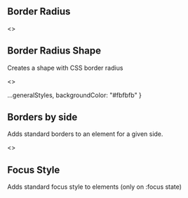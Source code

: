 
<Meta title="Style Utilities/Border"  />

## Border Radius

<Story name="Border Radius">
  <>
    <TableLayout
      isCSS
      headers={['class', 'description']}
      rows={[
        ['rounded--top', 'Rounds the top corners of the element'],
        ['rounded--bottom', 'Rounds the bottom corners of the element'],
        ['rounded--right', 'Rounds the right corners of the element'],
        ['rounded--left', 'Rounds the left corners of the element'],
        ['rounded--all', 'Rounds all corners of the element'],
      ]} 
    />
    <div style={containerStyles}>
      <Item label="rounded--top"><div className="rounded--top bgColor--charcoal" style={generalStyles} /></Item>
      <Item label="rounded--bottom"><div className="rounded--bottom bgColor--charcoal" style={generalStyles} /></Item>
      <Item label="rounded--right"><div className="rounded--right bgColor--charcoal" style={generalStyles} /></Item>
      <Item label="rounded--left"><div className="rounded--left bgColor--charcoal" style={generalStyles} /></Item>
      <Item label="rounded--all"><div className="rounded--all bgColor--charcoal" style={generalStyles} /></Item>
    </div>
  </>
</Story>

## Border Radius Shape
Creates a shape with CSS border radius

<Story name="Border Shape">
  <>
    <TableLayout
      isCSS
      headers={['class', 'description']}
      rows={[
        ['shape--circle', 'Makes the element a circle'],
      ]} 
    />
    <div style={containerStyles}>
      <Item label="shape--circle"><div className="shape--circle bgColor--charcoal" style={{ width: 72, height: 72 }} /></Item>
    </div>
  </>
</Story>

  ...generalStyles,
  backgroundColor: "#fbfbfb"
}

## Borders by side
Adds standard borders to an element for a given side.

<Story name="Borders by side">
  <>
    <TableLayout
      isCSS
      headers={['class', 'description']}
      rows={[
        ['border--none', 'removes all borders'],
        ['border--top', 'applies a standard top border'],
        ['border--right', 'applies a standard right border'],
        ['border--bottom', 'applies a standard bottom border'],
        ['border--left', 'applies a standard left border'],
        ['border--all', 'applies a standard border to all sides'],
      ]} 
    />
    <div style={containerStyles}>
      <Item label="border--none"><div className="border--none" style={borderSideStyles} /></Item>
      <Item label="border--top"><div className="border--top" style={borderSideStyles} /></Item>
      <Item label="border--bottom"><div className="border--bottom" style={borderSideStyles} /></Item>
      <Item label="border--right"><div className="border--right" style={borderSideStyles} /></Item>
      <Item label="border--left"><div className="border--left" style={borderSideStyles} /></Item>
      <Item label="border--all"><div className="border--all" style={borderSideStyles} /></Item>
    </div>
  </>
</Story>

## Focus Style
Adds standard focus style to elements (only on :focus state)

<Story name="Focus Style">
  <TableLayout
    isCSS
    headers={['class', 'description']}
    rows={[
      ['border--focus', 'Adds standard box shadow focus style'],
      ['border--focus--noTransition', 'Adds standard box shadow focus style without transition'],
    ]} 
  />
</Story>
